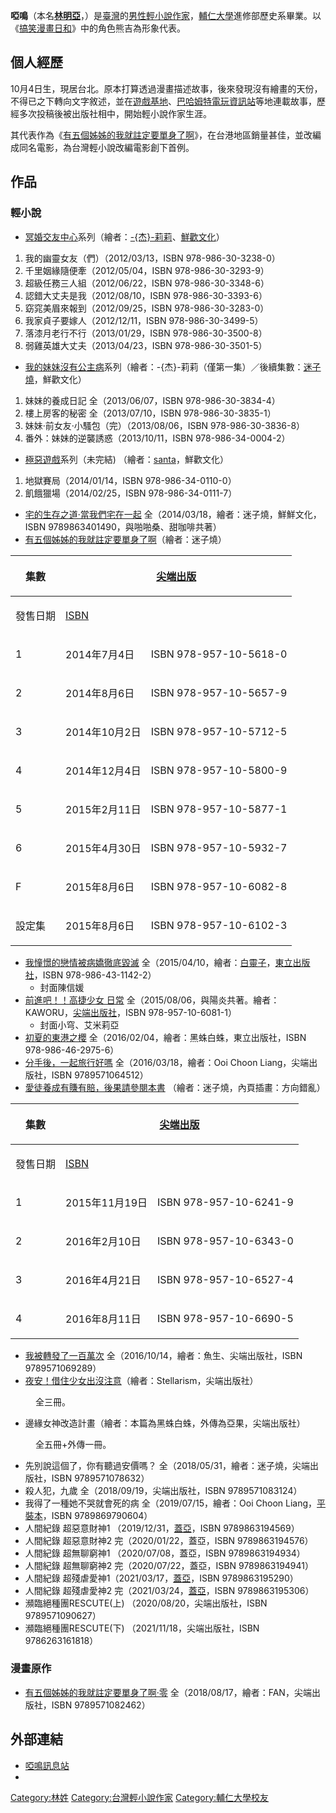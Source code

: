 {{blpunsourced|time=2016-02-18T13:45:56+00:00}}
{{Infobox writer 
| name         = 啞鳴
| image        =
| caption      =
| original     = 
| kana         = 
| romaji       = 
| zi           = 
| hao          = 
| pseudonym    = 
| birthdate    = {{birth_date_and_age|1986|10|4}}
| birthplace   = 
| deathdate    = 
| deathplace   = 
| residence    =
| occupation   = 
| nationality  = {{ROC}}
| ethnicity    = 
| citizenship  = 
| education    = 
| alma_mater   = [[輔仁大學|輔仁大學]]
| period       = 2011年—
| genre       = [[輕小說|輕小說]]
| subject     = 
| movement     = 
| notableworks = 《[[有五個姊姊的我就註定要單身了啊|有五個姊姊的我就註定要單身了啊]]》《[[超惡意財神|超惡意財神]]》
| parents      =
| spouse       = 
| partner      = 
| children     = 
| relatives    = 
| influences   = 
| influenced   = 
| awards       = 
| signature    = 
| website      = 
}}

'''啞鳴'''（本名'''[[林明亞|林明亞]]'''，{{bd|1986年|10月4日}}）是[[臺灣|臺灣]]的[[男性|男性]][[輕小說|輕小說]][[作家|作家]]，[[輔仁大學|輔仁大學]]進修部歷史系畢業。以《[[搞笑漫畫日和|搞笑漫畫日和]]》中的角色熊吉為形象代表。

==個人經歷==
10月4日生，現居台北。原本打算透過漫畫描述故事，後來發現沒有繪畫的天份，不得已之下轉向文字敘述，並在[[遊戲基地|遊戲基地]]、[[巴哈姆特電玩資訊站|巴哈姆特電玩資訊站]]等地連載故事，歷經多次投稿後被出版社相中，開始輕小說作家生涯。

其代表作為《[[有五個姊姊的我就註定要單身了啊|有五個姊姊的我就註定要單身了啊]]》，在台港地區銷量甚佳，並改編成同名電影，為台灣輕小說改編電影創下首例。

== 作品 ==
=== 輕小說 ===
* [[冥婚交友中心|冥婚交友中心]]系列（繪者：[[杰莉莉|-{杰}-莉莉]]、[[鮮歡文化|鮮歡文化]]）
# 我的幽靈女友（們）（2012/03/13，ISBN 978-986-30-3238-0）
# 千里姻緣隨便牽（2012/05/04，ISBN 978-986-30-3293-9）
# 超級任務三人組（2012/06/22，ISBN 978-986-30-3348-6）
# 認錯大丈夫是我（2012/08/10，ISBN 978-986-30-3393-6）
# 窈窕美眉來報到（2012/09/25，ISBN 978-986-30-3283-0）
# 我家貞子要嫁人（2012/12/11，ISBN 978-986-30-3499-5）
# 落漆月老行不行（2013/01/29，ISBN 978-986-30-3500-8）
# 弱雞英雄大丈夫（2013/04/23，ISBN 978-986-30-3501-5）
* [[我的妹妹沒有公主病|我的妹妹沒有公主病]]系列（繪者：-{杰}-莉莉（僅第一集）／後續集數：[[迷子燒|迷子燒]]，鮮歡文化）
# 妹妹的養成日記 全（2013/06/07，ISBN 978-986-30-3834-4）
# 樓上房客的秘密 全（2013/07/10，ISBN 978-986-30-3835-1）
# 妹妹‧前女友‧小騷包（完）（2013/08/06，ISBN 978-986-30-3836-8）
# 番外：妹妹的逆襲誘惑（2013/10/11，ISBN 978-986-34-0004-2）
* [[極惡遊戲|極惡遊戲]]系列（未完結) （繪者：[[santa|santa]]，鮮歡文化）
# 地獄賽局（2014/01/14，ISBN 978-986-34-0110-0）
# 飢餓獵場（2014/02/25，ISBN 978-986-34-0111-7）
* [[宅的生存之道‧當我們宅在一起|宅的生存之道‧當我們宅在一起]] 全（2014/03/18，繪者：迷子燒，鮮鮮文化，ISBN 9789863401490，與啪啪桑、甜咖啡共著）
* [[有五個姊姊的我就註定要單身了啊|有五個姊姊的我就註定要單身了啊]]（繪者：迷子燒）
{| class=wikitable style="font-size:small;"
!rowspan="2"|集數
!colspan="2"|[[尖端出版|尖端出版]]
!rowspan="2"| 封面人物
|-
!發售日期!![[ISBN|ISBN]]
|-
! 1
| 2014年7月4日
| ISBN 978-957-10-5618-0
| 李金玲
|-
! 2
| 2014年8月6日
| ISBN 978-957-10-5657-9
| 李香玲
|-
! 3
| 2014年10月2日
| ISBN 978-957-10-5712-5
| 李玄玲
|-
! 4
| 2014年12月4日
| ISBN 978-957-10-5800-9
| 李亞玲
|-
! 5
| 2015年2月11日
| ISBN 978-957-10-5877-1
| 李皇玲
|-
! 6
| 2015年4月30日
| ISBN 978-957-10-5932-7
| 徐心夢
|-
! F
| 2015年8月6日
| ISBN 978-957-10-6082-8
| 李香玲
|-
! 設定集
| 2015年8月6日
| ISBN 978-957-10-6102-3
| 李皇玲、李亞玲、李玄玲
|}
* [[我憧憬的戀情被病嬌徹底毀滅|我憧憬的戀情被病嬌徹底毀滅]] 全（2015/04/10，繪者：[[白靈子|白靈子]]，[[東立出版社|東立出版社]]，ISBN 978-986-43-1142-2）
** 封面陳信媛
* [[前進吧！！高捷少女|前進吧！！高捷少女 日常]] 全（2015/08/06，與陽炎共著。繪者：KAWORU，[[尖端出版社|尖端出版社]]，ISBN 978-957-10-6081-1）
** 封面小穹、艾米莉亞
*[[初夏的東港之櫻|初夏的東港之櫻]] 全（2016/02/04，繪者：黑蛛白蛛，東立出版社，ISBN 978-986-46-2975-6）
*[[分手後，一起旅行好嗎|分手後，一起旅行好嗎]] 全（2016/03/18，繪者：Ooi Choon Liang，尖端出版社，ISBN 9789571064512）
* [[愛徒養成有賺有賠，後果請參閱本書|愛徒養成有賺有賠，後果請參閱本書]] （繪者：迷子燒，內頁插畫：方向錯亂）
{| class="wikitable" style="font-size:small;"
!rowspan="2"|集數
!colspan="2"|[[尖端出版|尖端出版]]
!rowspan="2"| 封面人物
|-
!發售日期!![[ISBN|ISBN]]
|-
! 1
| 2015年11月19日
| ISBN 978-957-10-6241-9
| 碧兒
|-
! 2
| 2016年2月10日
| ISBN 978-957-10-6343-0
| 剜
|-
! 3
| 2016年4月21日
| ISBN 978-957-10-6527-4
| 爾善
|-
! 4
| 2016年8月11日
| ISBN 978-957-10-6690-5
| 落日夕（特裝版為LINE貼圖）
|}
* [[我被轉發了一百萬次|我被轉發了一百萬次]] 全（2016/10/14，繪者：魚生、尖端出版社，ISBN 9789571069289）
* [[夜安！借住少女出沒注意|夜安！借住少女出沒注意]]（繪者：Stellarism，尖端出版社）
:全三冊。
* 邊緣女神改造計畫（繪者：本篇為黑蛛白蛛，外傳為亞果，尖端出版社）
:全五冊+外傳一冊。
* 先別說這個了，你有聽過安價嗎？ 全（2018/05/31，繪者：迷子燒，尖端出版社，ISBN 9789571078632）
* 殺人犯，九歲 全（2018/09/19，尖端出版社，ISBN 9789571083124）
* 我得了一種她不哭就會死的病 全（2019/07/15，繪者：Ooi Choon Liang，[[平裝本|平裝本]]，ISBN 9789869790604）
* 人間紀錄 超惡意財神1 （2019/12/31，[[蓋亞|蓋亞]]，ISBN 9789863194569）
* 人間紀錄 超惡意財神2 完（2020/01/22，蓋亞，ISBN 9789863194576）
* 人間紀錄 超無聊窮神1 （2020/07/08，蓋亞，ISBN 9789863194934）
* 人間紀錄 超無聊窮神2 完（2020/07/22，蓋亞，ISBN 9789863194941）
*人間紀錄 超殘虐愛神1（2021/03/17，[[蓋亞|蓋亞]]，ISBN 9789863195290）
*人間紀錄 超殘虐愛神2 完（2021/03/24，[[蓋亞|蓋亞]]，ISBN 9789863195306）
* 瀕臨絕種團RESCUTE(上) （2020/08/20，尖端出版社，ISBN 9789571090627）
* 瀕臨絕種團RESCUTE(下) （2021/11/18，尖端出版社，ISBN 9786263161818）

=== 漫畫原作 ===

* [[有五個姊姊的我就註定要單身了啊|有五個姊姊的我就註定要單身了啊‧零]] 全（2018/08/17，繪者：FAN，尖端出版社，ISBN 9789571082462）

==外部連結==
*[http://ya--ming.weebly.com/ 啞鳴訊息站] {{Wayback|url=http:/// |date=20170220175602 }}
*{{Facebook|Yamin1004}}
{{authority control}}
{{台灣輕小說業界}}

[[Category:林姓|Category:林姓]]
[[Category:台灣輕小說作家|Category:台灣輕小說作家]]
[[Category:輔仁大學校友|Category:輔仁大學校友]]
